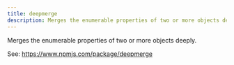 ```yaml
---
title: deepmerge
description: Merges the enumerable properties of two or more objects deeply.
---
```


Merges the enumerable properties of two or more objects deeply.

See: https://www.npmjs.com/package/deepmerge
